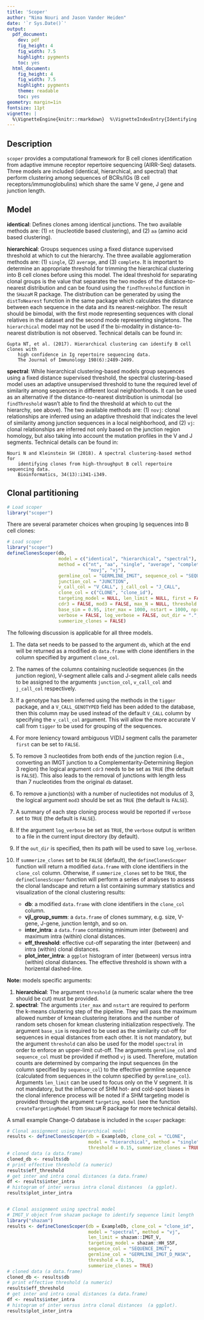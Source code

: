 ```yaml
---
title: 'Scoper'
author: "Nima Nouri and Jason Vander Heiden"
date: '`r Sys.Date()`'
output:
  pdf_document:
    dev: pdf
    fig_height: 4
    fig_width: 7.5
    highlight: pygments
    toc: yes
  html_document:
    fig_height: 4
    fig_width: 7.5
    highlight: pygments
    theme: readable
    toc: yes
geometry: margin=1in
fontsize: 11pt
vignette: |
  %\VignetteEngine{knitr::rmarkdown}  %\VignetteIndexEntry{Identifying clones from high-throughput B cell repertoire sequencing data}  %\usepackage[utf8]{inputenc}
---
```


## Description

`scoper` provides a computational framework for B cell clones identification
from adaptive immune receptor repertoire sequencing (AIRR-Seq) datasets. 
Three models are included (identical, hierarchical, and spectral) 
that perform clustering among sequences of BCRs/IGs (B cell receptors/immunoglobulins) 
which share the same V gene, J gene and junction length.

## Model

__identical__: Defines clones among identical junctions. The two available methods are: 
(1) `nt` (nucleotide based clustering), and (2) `aa` (amino acid based clustering).

__hierarchical__: Groups sequences using a fixed distance supervised threshold at which 
to cut the hierarchy. The three available agglomeration methods are: (1) `single`, (2) 
`average`, and (3) `complete`. It is important to determine an appropriate threshold 
for trimming the hierarchical clustering into B cell clones before using this model. 
The ideal threshold for separating clonal groups is the value that separates the two 
modes of the distance-to-nearest distribution and can be found using the `findThreshold` 
function in the `SHazaM` R package. The distribution can be generated by using the 
`distToNearest` function in the same package which calculates the distance between each 
sequence in the data and its nearest-neighbor. The result should be bimodal, with the 
first mode representing sequences with clonal relatives in the dataset and the second 
mode representing singletons. The `hierarchical` model may not be used if the bi-modality 
in distance-to-nearest distribution is not observed. Technical details can be found in:

    Gupta NT, et al. (2017). Hierarchical clustering can identify B cell clones with 
        high confidence in Ig repertoire sequencing data. 
        The Journal of Immunology 198(6):2489-2499.

__spectral__: While hierarchical clustering-based models group sequences using a 
fixed distance supervised threshold, the spectral clustering-based model uses 
an adaptive unsupervised threshold to tune the required level of similarity 
among sequences in different local neighborhoods. It can be used as an alternative 
if the distance-to-nearest distribution is unimodal (so `findThreshold` wasn't able 
to find the threshold at which to cut the hierarchy, see above). The two available methods are:
(1) `novj`: clonal relationships are inferred using an adaptive threshold that indicates 
the level of similarity among junction sequences in a local neighborhood, and
(2) `vj`: clonal relationships are inferred not only based on the junction region homology, 
but also taking into account the mutation profiles in the V and J segments. Technical details 
can be found in:

    Nouri N and Kleinstein SH (2018). A spectral clustering-based method for 
        identifying clones from high-throughput B cell repertoire sequencing data. 
        Bioinformatics, 34(13):i341-i349.

## Clonal partitioning
```r
# Load scoper
library("scoper")
```

There are several parameter choices when grouping Ig sequences into B cell clones:

```r
# Load scoper
library("scoper")
defineClonesScoper(db,
                   model = c("identical", "hierarchical", "spectral"),
                   method = c("nt", "aa", "single", "average", "complete", 
                              "novj", "vj"),
                   germline_col = "GERMLINE_IMGT", sequence_col = "SEQUENCE_IMGT",
                   junction_col = "JUNCTION", 
                   v_call_col = "V_CALL", j_call_col = "J_CALL",
                   clone_col = c("CLONE", "clone_id"),
                   targeting_model = NULL, len_limit = NULL, first = FALSE, 
                   cdr3 = FALSE, mod3 = FALSE, max_N = NULL, threshold = NULL,
                   base_sim = 0.95, iter_max = 1000, nstart = 1000, nproc = 1,
                   verbose = FALSE, log_verbose = FALSE, out_dir = ".",
                   summerize_clones = FALSE)
```

The following discussion is applicable for all three models. 

1. The data set needs to be passed to the argument `db`, which at the end will be 
returned as a modified `db` `data.frame` with clone identifiers in the column specified 
by argument `clone_col`. 
2. The names of the columns containing nucleotide sequences (in the junction region), 
V-segment allele calls and J-segment allele calls needs to be assigned to the arguments 
`junction_col`, `v_call_col` and `j_call_col` respectively. 
3. If a genotype has been inferred using the methods in the `tigger` package, and a 
`V_CALL_GENOTYPED` field has been added to the database, then this column may be used 
instead of the default `V_CALL` column by specifying the `v_call_col` argument. This will 
allow the more accurate V call from `tigger` to be used for grouping of the sequences.
4. For more leniency toward ambiguous V(D)J segment calls the parameter `first` can be set 
to `FALSE`. 
5. To remove $3$ nucleotides from both ends of the junction region (i.e., converting an 
IMGT junction to a Complementarity-Determining Region $3$ region) the logical argument 
`cdr3` needs to be set as `TRUE` (the default is `FALSE`). This also leads to the removal 
of junctions with length less than $7$ nucleotides from the original `db` dataset. 
6. To remove a junction(s) with a number of nucleotides not modulus of $3$, the logical 
argument `mod3` should be set as `TRUE` (the default is `FALSE`).
7. A summary of each step cloning process would be reported if `verbose` set to `TRUE` 
(the default is `FALSE`). 
8. If the argument `log_verbose` be set as `TRUE`, the `verbose` output is written to 
a file in the current input directory (by default).
9. If the `out_dir` is specified, then its path will be used to save `log_verbose`. 
10. If `summerize_clones` set to be `FALSE` (default), the `defineClonesScoper` function 
will return a modified `data.frame` with clone identifiers in the `clone_col` column. 
Otherwise, if `summerize_clones` set to be `TRUE`, the `defineClonesScoper` function 
will perform a series of analyses to assess the clonal landscape and return a list 
containing summary statistics and visualization of the clonal clustering results:

    * __db__: a modified `data.frame` with clone identifiers in the `clone_col` column.
    * __vjl_group_summ__: a `data.frame` of clones summary, e.g. size, V-gene, J-gene, junction lentgh, and so on.
    * __inter_intra__: a `data.frame` containing minimum inter (between) and maximum intra (within) clonal distances.
    * __eff_threshold__: effective cut-off separating the inter (between) and intra (within) clonal distances.
    * __plot_inter_intra__: a `ggplot` histogram of inter (between) versus intra (within) clonal distances. 
    The effective threshold is shown with a horizental dashed-line.

**Note:** models specific arguments:

1. __hierarchical__: The argument `threshold` (a numeric scalar where the tree should be cut) 
must be provided.
2. __spectral__: The arguments `iter_max` and `nstart` are required to perform the k-means 
clustering step of the pipeline. They will pass the maximum allowed number of kmean clustering 
iterations and the number of random sets chosen for kmean clustering initialization 
respectively. The argument `base_sim` is required to be used as the similarity cut-off for 
sequences in equal distances from each other. It is not mandatory, but the argument `threshold` 
can also be used for the model `spectral` in order to enforce an upper-limit cut-off. 
The arguments `germline_col` and `sequence_col` must be provided if method `vj` 
is used. Therefore, mutation counts are determined by comparing the input sequences 
(in the column specified by `sequence_col`) to the effective germline sequence 
(calculated from sequences in the column specified by `germline_col`). Arguments `len_limit`
can be used to focus only on the V segment. It is not mandatory, but the influence of SHM 
hot- and cold-spot biases in the clonal inference process will be noted if a SHM targeting 
model is provided through the argument `targeting_model` (see the function `createTargetingModel` 
from `SHazaM` R package for more technical details). 

A small example Change-O database is included in the `scoper` package:

```r
# Clonal assignment using hierarchical model
results <- defineClonesScoper(db = ExampleDb, clone_col = "CLONE",
                              model = "hierarchical", method = "single", 
                              threshold = 0.15, summerize_clones = TRUE)
# cloned data (a data.frame)
cloned_db <- results$db
# print effective threshold (a numeric)
results$eff_threshold
# get inter and intra conal distances (a data.frame)
df <- results$inter_intra
# histogram of inter versus intra clonal distances  (a ggplot).
results$plot_inter_intra


# Clonal assignment using spectral model
# IMGT_V object from shazam package to identify sequence limit length
library("shazam")
results <- defineClonesScoper(db = ExampleDb, clone_col = "clone_id",
                              model = "spectral", method = "vj", 
                              len_limit = shazam::IMGT_V,
                              targeting_model = shazam::HH_S5F,
                              sequence_col = "SEQUENCE_IMGT",
                              germline_col = "GERMLINE_IMGT_D_MASK",
                              threshold = 0.15, 
                              summerize_clones = TRUE)
# cloned data (a data.frame)
cloned_db <- results$db
# print effective threshold (a numeric)
results$eff_threshold
# get inter and intra conal distances (a data.frame)
df <- results$inter_intra
# histogram of inter versus intra clonal distances  (a ggplot).
results$plot_inter_intra

```
